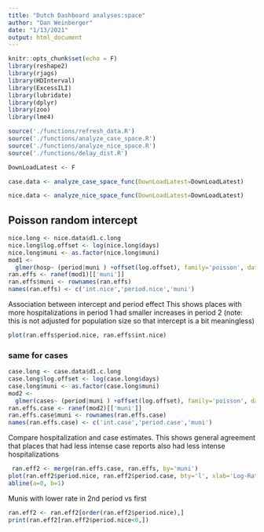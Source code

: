```yaml
---
title: "Dutch Dashboard analyses:space"
author: "Dan Weinberger"
date: "1/13/2021"
output: html_document
---
```


```r
knitr::opts_chunk$set(echo = F)
library(reshape2)
library(rjags)
library(HDInterval)
library(ExcessILI)
library(lubridate)
library(dplyr)
library(zoo)
library(lme4)

source('./functions/refresh_data.R')
source('./functions/analyze_case_space.R')
source('./functions/analyze_nice_space.R')
source('./functions/delay_dist.R')

DownLoadLatest <- F
```

```r
case.data <- analyze_case_space_func(DownLoadLatest=DownLoadLatest)
```

```r
nice.data <- analyze_nice_space_func(DownLoadLatest=DownLoadLatest)
```

## Poisson random intercept
```r
nice.long <- nice.data$d1.c.long
nice.long$log.offset <- log(nice.long$days)
nice.long$muni <- as.factor(nice.long$muni)
mod1 <- 
  glmer(hosp~ (period|muni ) +offset(log.offset), family='poisson', data=nice.long)
ran.effs <- ranef(mod1)[['muni']]
ran.effs$muni <- rownames(ran.effs)
names(ran.effs) <- c('int.nice','period.nice','muni')

```

Association between intercept and period effect
This shows places with more hospitalizations in period 1 had smaller increases in period 2 (note: this is not adjusted for population size so that intercept is a bit meaningless)
```r
plot(ran.effs$period.nice, ran.effs$int.nice)
```


### same for cases
```r
case.long <- case.data$d1.c.long
case.long$log.offset <- log(case.long$days)
case.long$muni <- as.factor(case.long$muni)
mod2 <- 
  glmer(cases~ (period|muni ) +offset(log.offset), family='poisson', data=case.long)
ran.effs.case <- ranef(mod2)[['muni']]
ran.effs.case$muni <- rownames(ran.effs.case)
names(ran.effs.case) <- c('int.case','period.case','muni')
```

Compare hospitalization and case estimates. This shows general agreement that places that had less intense case reports also had less intense hospitalizations
```r
 ran.eff2 <- merge(ran.effs.case, ran.effs, by='muni')
plot(ran.eff2$period.nice, ran.eff2$period.case, bty='l', xlab='Log-Rate ratio NICE', ylab='Log-rate ratio positive tests')
abline(a=0, b=1)
```
Munis with lower rate in 2nd period vs first
```r
ran.eff2 <- ran.eff2[order(ran.eff2$period.nice),]
print(ran.eff2[ran.eff2$period.nice<0,])


```






